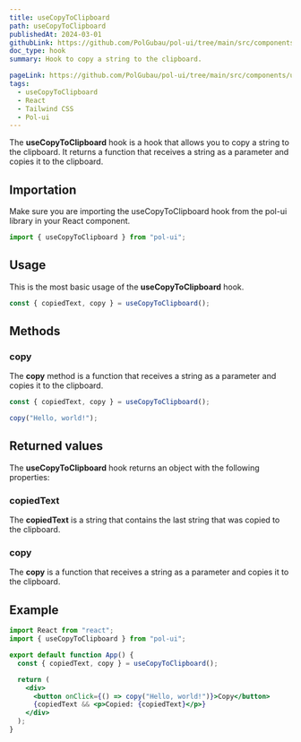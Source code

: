 ```yaml
---
title: useCopyToClipboard
path: useCopyToClipboard
publishedAt: 2024-03-01
githubLink: https://github.com/PolGubau/pol-ui/tree/main/src/components/useCopyToClipboard
doc_type: hook
summary: Hook to copy a string to the clipboard.

pageLink: https://github.com/PolGubau/pol-ui/tree/main/src/components/useCopyToClipboard
tags:
  - useCopyToClipboard
  - React
  - Tailwind CSS
  - Pol-ui
---
```


The **useCopyToClipboard** hook is a hook that allows you to copy a string to the clipboard. It returns a function that receives a string as a parameter and copies it to the clipboard.

## Importation
Make sure you are importing the useCopyToClipboard hook from the pol-ui library in your React component.

```jsx
import { useCopyToClipboard } from "pol-ui";
```

## Usage

This is the most basic usage of the **useCopyToClipboard** hook.

```jsx
const { copiedText, copy } = useCopyToClipboard();
```

## Methods

### copy

The **copy** method is a function that receives a string as a parameter and copies it to the clipboard.

```jsx
const { copiedText, copy } = useCopyToClipboard();

copy("Hello, world!");
```

## Returned values

The **useCopyToClipboard** hook returns an object with the following properties:

### copiedText

The **copiedText** is a string that contains the last string that was copied to the clipboard.

### copy

The **copy** is a function that receives a string as a parameter and copies it to the clipboard.

## Example

```jsx
import React from "react";
import { useCopyToClipboard } from "pol-ui";

export default function App() {
  const { copiedText, copy } = useCopyToClipboard();

  return (
    <div>
      <button onClick={() => copy("Hello, world!")}>Copy</button>
      {copiedText && <p>Copied: {copiedText}</p>}
    </div>
  );
}
```
